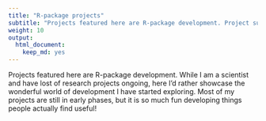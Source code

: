 ```yaml
---
title: "R-package projects"
subtitle: "Projects featured here are R-package development. Project summaries, links to source code and demos can be found by clicking each."
weight: 10
output:
  html_document:
    keep_md: yes
---
```


Projects featured here are R-package development.
While I am a scientist and have lost of research projects ongoing, here I'd rather showcase the wonderful world of development I have started exploring.
Most of my projects are still in early phases, but it is so much fun developing things people actually find useful!
